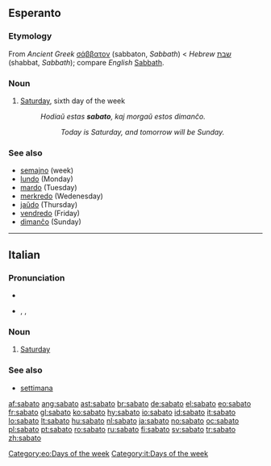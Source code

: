 ==Esperanto==

===Etymology===
From ''Ancient Greek'' [[σάββατον]] (sabbaton, ''Sabbath'') < ''Hebrew'' [[שבת]] (shabbat, ''Sabbath''); compare ''English'' [[Sabbath]].

===Noun===
{{eo-noun}}

# [[Saturday]], sixth day of the week
#: ''Hodiaŭ estas '''sabato''', kaj morgaŭ estos dimanĉo.''
#:: ''Today is Saturday, and tomorrow will be Sunday.''

===See also===
* [[semajno]] (week)
* [[lundo]] (Monday)
* [[mardo]] (Tuesday)
* [[merkredo]] (Wedenesday)
* [[jaŭdo]] (Thursday)
* [[vendredo]] (Friday)
* [[dimanĉo]] (Sunday)

{{Universala Vortaro}}

[[Category:eo:Days of the week]]

----

==Italian==

===Pronunciation===
* {{audio|It-sabato.ogg|audio}}
* {{enPR|sàbato}}, {{IPA|/ˈsabato/|lang=it}}, {{SAMPA|/"sabato/}}

===Noun===
{{it-noun|sabat|m|o|i}}

# [[Saturday]]

===See also===
* [[settimana]]

[[Category:it:Days of the week]]

[[af:sabato]]
[[ang:sabato]]
[[ast:sabato]]
[[br:sabato]]
[[de:sabato]]
[[el:sabato]]
[[eo:sabato]]
[[fr:sabato]]
[[gl:sabato]]
[[ko:sabato]]
[[hy:sabato]]
[[io:sabato]]
[[id:sabato]]
[[it:sabato]]
[[lo:sabato]]
[[lt:sabato]]
[[hu:sabato]]
[[nl:sabato]]
[[ja:sabato]]
[[no:sabato]]
[[oc:sabato]]
[[pl:sabato]]
[[pt:sabato]]
[[ro:sabato]]
[[ru:sabato]]
[[fi:sabato]]
[[sv:sabato]]
[[tr:sabato]]
[[zh:sabato]]